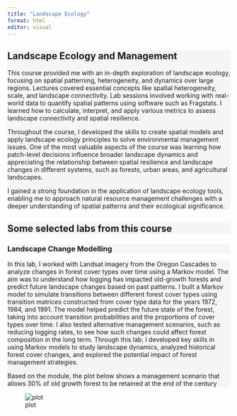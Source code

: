 ```yaml
---
title: "Landscape Ecology"
format: html
editor: visual
---
```


::: {style="background-color: #f5f5f5"}
# Landscape Ecology and Management

This course provided me with an in-depth exploration of landscape ecology, focusing on spatial patterning, heterogeneity, and dynamics over large regions. Lectures covered essential concepts like spatial heterogeneity, scale, and landscape connectivity. Lab sessions involved working with real-world data to quantify spatial patterns using software such as Fragstats. I learned how to calculate, interpret, and apply various metrics to assess landscape connectivity and spatial resilience.

Throughout the course, I developed the skills to create spatial models and apply landscape ecology principles to solve environmental management issues. One of the most valuable aspects of the course was learning how patch-level decisions influence broader landscape dynamics and appreciating the relationship between spatial resilience and landscape changes in different systems, such as forests, urban areas, and agricultural landscapes.

I gained a strong foundation in the application of landscape ecology tools, enabling me to approach natural resource management challenges with a deeper understanding of spatial patterns and their ecological significance.
:::

::: {style="background-color: #f5f5f5"}
## Some selected labs from this course
:::

::: {style="background-color: #f5f5f5"}
### Landscape Change Modelling
:::

::: {style="background-color: #f5f5f5"}
In this lab, I worked with Landsat imagery from the Oregon Cascades to analyze changes in forest cover types over time using a Markov model. The aim was to understand how logging has impacted old-growth forests and predict future landscape changes based on past patterns. I built a Markov model to simulate transitions between different forest cover types using transition matrices constructed from cover type data for the years 1972, 1984, and 1991. The model helped predict the future state of the forest, taking into account transition probabilities and the proportions of cover types over time. I also tested alternative management scenarios, such as reducing logging rates, to see how such changes could affect forest composition in the long term. Through this lab, I developed key skills in using Markov models to study landscape dynamics, analyzed historical forest cover changes, and explored the potential impact of forest management strategies.

Based on the module, the plot below shows a management scenario that allows 30% of old growth forest to be retained at the end of the century
:::

![plot](images/management.png)
